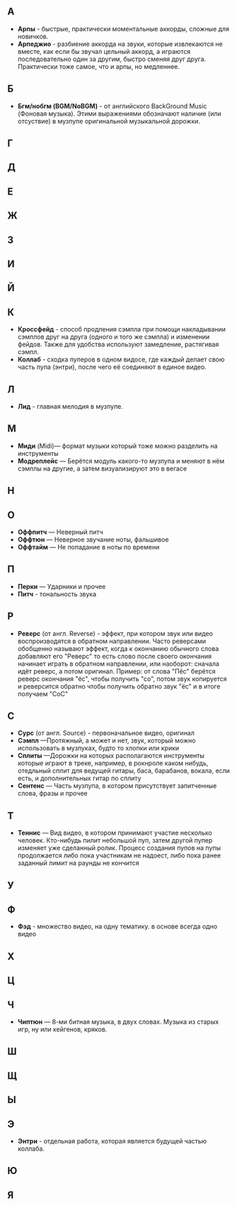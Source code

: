 =='''А'''==
*'''Арпы''' - быстрые, практически моментальные аккорды, сложные для новичков.
*'''Арпеджио''' - разбиение аккорда на звуки, которые извлекаются не вместе, как если бы звучал цельный аккорд, а играются последовательно один за другим, быстро сменяя друг друга. Практически тоже самое, что и арпы, но медленнее.

=='''Б'''==
*'''Бгм/нобгм (BGM/NoBGM)''' - от английского BackGround Music (Фоновая музыка). Этими выражениями обозначают наличие (или отсуствие) в музпупе оригинальной музыкальной дорожки.

==<nowiki/>==

=='''Г'''==

=='''Д'''==

=='''Е'''==

=='''Ж'''==

=='''З'''==

=='''И'''==

=='''Й'''==

=='''К'''==
*'''Кроссфейд''' - способ продления сэмпла при помощи накладывании сэмплов друг на друга (одного и того же сэмпла) и изменении фейдов. Также для удобства используют замедление, растягивая сэмпл.
*'''Коллаб''' - сходка пуперов в одном видосе, где каждый делает свою часть пупа (энтри), после чего её соединяют в единое видео.

=='''Л'''==
*'''Лид''' - главная мелодия в музпупе.

=='''М'''==
*'''Миди''' (Midi)— формат музыки который тоже можно разделить на инструменты
*'''Модреплейс''' — Берётся модуль какого-то музпупа и меняют в нём сэмплы на другие, а затем визуализируют это в вегасе

=='''Н'''==

=='''О'''==
*'''Оффпитч''' — Неверный питч
*'''Оффтюн''' — Неверное звучание ноты, фальшивое
*'''Оффтайм''' — Не попадание в ноты по времени

=='''П'''==
*'''Перки''' — Ударники и прочее
*'''Питч''' - тональность звука

=='''Р'''==
*'''Реверс''' (от англ. Reverse) - эффект, при котором звук или видео воспроизводятся в обратном направлении. Часто реверсами обобщенно называют эффект, когда к окончанию обычного слова добавляют его "Реверс" то есть слово после своего окончания начинает играть в обратном направлении, или наоборот: сначала идёт реверс, а потом оригинал. Пример: от слова "Пёс" берётся реверс окончания "ёс", чтобы получить "со", потом звук копируется и реверсится обратно чтобы получить обратно звук "ёс" и в итоге получаем "СоС"

=='''С'''==
*'''Сурс''' (от англ. Source) - первоначальное видео, оригинал
*'''Сэмпл''' —Протяжный, а может и нет, звук, который можно использовать в музпуках, будто то хлопки или крики
*'''Сплиты''' —Дорожки на которых располагаются инструменты которые играют в треке, например, в рокнроле каком нибудь, отедльный сплит для ведущей гитары, баса, барабанов, вокала, если есть, и дополнительных гитар по сплиту
*'''Сентенс''' — Часть музпупа, в котором присутствует запитченные слова, фразы и прочее

=='''Т'''==
* '''Теннис''' — Вид видео, в котором принимают участие несколько человек. Кто-нибудь пилит небольшой пуп, затем другой пупер изменяет уже сделанный ролик. Процесс создания пупов на пупы продолжается либо пока участникам не надоест, либо пока ранее заданный лимит на раунды не кончится

=='''У'''==

=='''Ф'''==
*'''Фэд''' - множество видео, на одну тематику. в основе всегда одно видео

=='''Х'''==

=='''Ц'''==

=='''Ч'''==
*'''Чиптюн''' — 8-ми битная музыка, в двух словах. Музыка из старых игр, ну или кейгенов, кряков.

=='''Ш'''==

=='''Щ'''==

=='''Ы'''==

=='''Э'''==
*'''Энтри''' - отдельная работа, которая является будущей частью коллаба.

=='''Ю'''==

=='''Я'''==